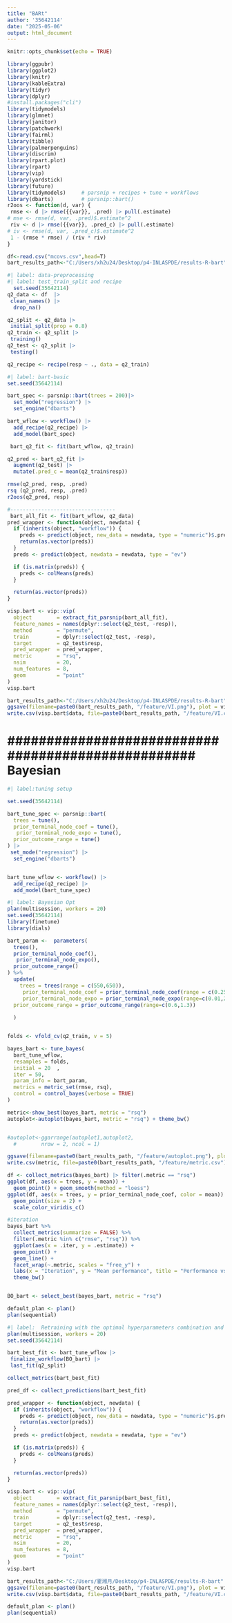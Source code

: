 ---
title: "BARt"
author: '35642114'
date: "2025-05-06"
output: html_document
---

```{r setup, include=FALSE}
knitr::opts_chunk$set(echo = TRUE)
```

```{r}
library(ggpubr)
library(ggplot2)
library(knitr)
library(kableExtra)
library(tidyr)
library(dplyr)
#install.packages("cli")
library(tidymodels)
library(glmnet)
library(janitor)
library(patchwork)
library(fairml)
library(tibble)
library(palmerpenguins)
library(discrim)
library(rpart.plot)
library(rpart)
library(vip)
library(yardstick)
library(future)
library(tidymodels)     # parsnip + recipes + tune + workflows
library(dbarts)         # parsnip::bart() 
r2oos <- function(d, var) {
 rmse <- d |> rmse({{var}}, .pred) |> pull(.estimate) 
# mse <- rmse(d, var, .pred)$.estimate^2
 riv <- d |> rmse({{var}}, .pred_c) |> pull(.estimate)
# iv <- rmse(d, var, .pred_c)$.estimate^2 
 1 - (rmse * rmse) / (riv * riv)
}

```

```{r}
df<-read.csv("mcovs.csv",head=T)
bart_results_path<-"C:/Users/xh2u24/Desktop/p4-INLASPDE/results-R-bart"
```

```{r}
#| label: data-preprocessing 
#| label: test_train_split and recipe
  set.seed(35642114)
q2_data <- df  |>
 clean_names() |>
  drop_na()

q2_split <- q2_data |> 
 initial_split(prop = 0.8)
q2_train <- q2_split |>
 training()
q2_test <- q2_split |>
 testing()

q2_recipe <- recipe(resp ~ ., data = q2_train) 

```

```{r}
#| label: bart-basic
set.seed(35642114)

bart_spec <- parsnip::bart(trees = 200)|>
  set_mode("regression") |>
  set_engine("dbarts")

bart_wflow <- workflow() |>
  add_recipe(q2_recipe) |>
  add_model(bart_spec)

 bart_q2_fit <- fit(bart_wflow, q2_train)

q2_pred <- bart_q2_fit |>
  augment(q2_test) |>
  mutate(.pred_c = mean(q2_train$resp))

rmse(q2_pred, resp, .pred)
rsq (q2_pred, resp, .pred)
r2oos(q2_pred, resp)

#----------------------------------
 bart_all_fit <- fit(bart_wflow, q2_data)
pred_wrapper <- function(object, newdata) {
  if (inherits(object, "workflow")) {
    preds <- predict(object, new_data = newdata, type = "numeric")$.pred
    return(as.vector(preds))
  }
  preds <- predict(object, newdata = newdata, type = "ev")

  if (is.matrix(preds)) {
    preds <- colMeans(preds)
  }

  return(as.vector(preds))
}

visp.bart <- vip::vip(
  object        = extract_fit_parsnip(bart_all_fit),  
  feature_names = names(dplyr::select(q2_test, -resp)),
  method        = "permute",
  train         = dplyr::select(q2_test, -resp),
  target        = q2_test$resp,
  pred_wrapper  = pred_wrapper,   
  metric        = "rsq",
  nsim          = 20,
  num_features  = 8,
  geom          = "point"
)
visp.bart

bart_results_path<-"C:/Users/xh2u24/Desktop/p4-INLASPDE/results-R-bart"
ggsave(filename=paste0(bart_results_path, "/feature/VI.png"), plot = visp.bart, width = 6, height = 4, dpi = 300)
write.csv(visp.bart$data, file=paste0(bart_results_path, "/feature/VI.csv"))

```

# ################################################### Bayesian

```{r}
#| label:tuning setup

set.seed(35642114)

bart_tune_spec <- parsnip::bart(
  trees = tune(),
  prior_terminal_node_coef = tune(),
   prior_terminal_node_expo = tune(),
  prior_outcome_range = tune()
) |>
 set_mode("regression") |>
  set_engine("dbarts")


bart_tune_wflow <- workflow() |>
  add_recipe(q2_recipe) |>
  add_model(bart_tune_spec)

```

```{r}
#| label: Bayesian Opt
plan(multisession, workers = 20)
set.seed(35642114)
library(finetune)
library(dials)

bart_param <-  parameters(
  trees(),
  prior_terminal_node_coef(),
   prior_terminal_node_expo(),
  prior_outcome_range()
) %>%
  update(
    trees = trees(range = c(550,650)),
     prior_terminal_node_coef = prior_terminal_node_coef(range = c(0.25, 0.5)),
     prior_terminal_node_expo = prior_terminal_node_expo(range=c(0.01,2)),
  prior_outcome_range = prior_outcome_range(range=c(0.6,1.3))
    
  )


folds <- vfold_cv(q2_train, v = 5)

bayes_bart <- tune_bayes(
  bart_tune_wflow,
  resamples = folds,
  initial = 20  ,
  iter = 50,  
  param_info = bart_param,     
  metrics = metric_set(rmse, rsq),
  control = control_bayes(verbose = TRUE)
)

metric<-show_best(bayes_bart, metric = "rsq")
autoplot<-autoplot(bayes_bart, metric = "rsq") + theme_bw()


#autoplot<-ggarrange(autoplot1,autoplot2,
  #        nrow = 2, ncol = 1)

ggsave(filename=paste0(bart_results_path, "/feature/autoplot.png"), plot = autoplot, width = 6, height = 6, dpi = 300)
write.csv(metric, file=paste0(bart_results_path, "/feature/metric.csv"))

df <- collect_metrics(bayes_bart) |> filter(.metric == "rsq")
ggplot(df, aes(x = trees, y = mean)) +
  geom_point() + geom_smooth(method = "loess")
ggplot(df, aes(x = trees, y = prior_terminal_node_coef, color = mean)) +
  geom_point(size = 2) +
  scale_color_viridis_c()

#iteration
bayes_bart %>%
  collect_metrics(summarize = FALSE) %>%
  filter(.metric %in% c("rmse", "rsq")) %>%
  ggplot(aes(x = .iter, y = .estimate)) +
  geom_point() +
  geom_line() +
  facet_wrap(~.metric, scales = "free_y") +
  labs(x = "Iteration", y = "Mean performance", title = "Performance vs Iteration") +
  theme_bw()


BO_bart <- select_best(bayes_bart, metric = "rsq")

default_plan <- plan()
plan(sequential)
```

```{r}
#| label:  Retraining with the optimal hyperparameters combination and VI
plan(multisession, workers = 20)
set.seed(35642114)

bart_best_fit <- bart_tune_wflow |>
 finalize_workflow(BO_bart) |>
 last_fit(q2_split)

collect_metrics(bart_best_fit) 

pred_df <- collect_predictions(bart_best_fit)

pred_wrapper <- function(object, newdata) {
  if (inherits(object, "workflow")) {
    preds <- predict(object, new_data = newdata, type = "numeric")$.pred
    return(as.vector(preds))
  }
  preds <- predict(object, newdata = newdata, type = "ev")

  if (is.matrix(preds)) {
    preds <- colMeans(preds)
  }

  return(as.vector(preds))
}

visp.bart <- vip::vip(
  object        = extract_fit_parsnip(bart_best_fit),  
  feature_names = names(dplyr::select(q2_test, -resp)),
  method        = "permute",
  train         = dplyr::select(q2_test, -resp),
  target        = q2_test$resp,
  pred_wrapper  = pred_wrapper,   
  metric        = "rsq",
  nsim          = 20,
  num_features  = 8,
  geom          = "point"
)
visp.bart

bart_results_path<-"C:/Users/霍湘月/Desktop/p4-INLASPDE/results-R-bart"
ggsave(filename=paste0(bart_results_path, "/feature/VI.png"), plot = visp.bart, width = 6, height = 4, dpi = 300)
write.csv(visp.bart$data, file=paste0(bart_results_path, "/feature/VI.csv"))

default_plan <- plan()
plan(sequential)
```



